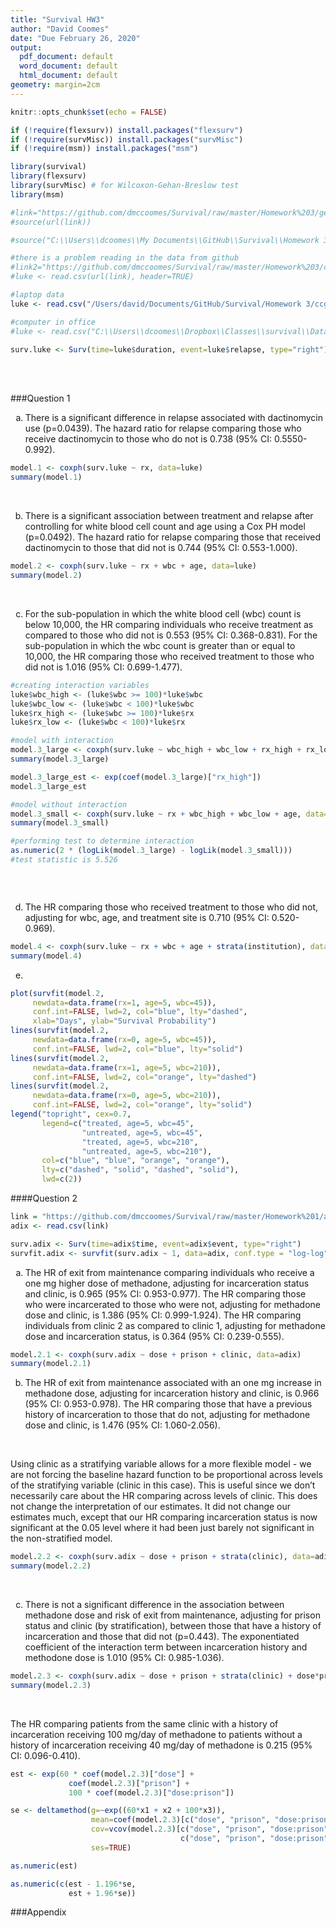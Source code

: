 ```yaml
---
title: "Survival HW3"
author: "David Coomes"
date: "Due February 26, 2020"
output:
  pdf_document: default
  word_document: default
  html_document: default
geometry: margin=2cm 
---
```


```r
knitr::opts_chunk$set(echo = FALSE)
```


```r

if (!require(flexsurv)) install.packages("flexsurv")
if (!require(survMisc)) install.packages("survMisc")
if (!require(msm)) install.packages("msm")

```


```r

library(survival) 
library(flexsurv)
library(survMisc) # for Wilcoxon-Gehan-Breslow test 
library(msm)

#link="https://github.com/dmccoomes/Survival/raw/master/Homework%203/getmedianres.R"
#source(url(link))

#source("C:\\Users\\dcoomes\\My Documents\\GitHub\\Survival\\Homework 3\\getmedianres.R")


```


```r

#there is a problem reading in the data from github
#link2="https://github.com/dmccoomes/Survival/raw/master/Homework%203/ccg803.csv"
#luke <- read.csv(url(link), header=TRUE)

#laptop data
luke <- read.csv("/Users/david/Documents/GitHub/Survival/Homework 3/ccg803.csv", header=TRUE)

#computer in office
#luke <- read.csv("C:\\Users\\dcoomes\\Dropbox\\Classes\\survival\\Data\\ccg803.csv", header=TRUE)

surv.luke <- Surv(time=luke$duration, event=luke$relapse, type="right")

```


<br>
<br>

###Question 1

(a) There is a significant difference in relapse associated with dactinomycin use (p=0.0439). The hazard ratio for relapse comparing those who receive dactinomycin to those who do not is 0.738 (95% CI: 0.5550-0.992). 

```r

model.1 <- coxph(surv.luke ~ rx, data=luke)
summary(model.1)

```


<br>

(b) There is a significant association between treatment and relapse after controlling for white blood cell count and age using a Cox PH model (p=0.0492). The hazard ratio for relapse comparing those that received dactinomycin to those that did not is 0.744 (95% CI: 0.553-1.000). 

```r

model.2 <- coxph(surv.luke ~ rx + wbc + age, data=luke)
summary(model.2)

```

<br>

(c) For the sub-population in which the white blood cell (wbc) count is below 10,000, the HR comparing individuals who receive treatment as compared to those who did not is 0.553 (95% CI: 0.368-0.831). For the sub-population in which the wbc count is greater than or equal to 10,000, the HR comparing those who received treatment to those who did not is 1.016 (95% CI: 0.699-1.477). 

```r

#creating interaction variables
luke$wbc_high <- (luke$wbc >= 100)*luke$wbc
luke$wbc_low <- (luke$wbc < 100)*luke$wbc
luke$rx_high <- (luke$wbc >= 100)*luke$rx
luke$rx_low <- (luke$wbc < 100)*luke$rx

#model with interaction
model.3_large <- coxph(surv.luke ~ wbc_high + wbc_low + rx_high + rx_low + age, data = luke)
summary(model.3_large)

model.3_large_est <- exp(coef(model.3_large)["rx_high"])
model.3_large_est

#model without interaction
model.3_small <- coxph(surv.luke ~ rx + wbc_high + wbc_low + age, data=luke)
summary(model.3_small)

#performing test to determine interaction
as.numeric(2 * (logLik(model.3_large) - logLik(model.3_small)))
#test statistic is 5.526



```

<br>

(d) The HR comparing those who received treatment to those who did not, adjusting for wbc, age, and treatment site is 0.710 (95% CI: 0.520-0.969).

```r

model.4 <- coxph(surv.luke ~ rx + wbc + age + strata(institution), data=luke)
summary(model.4)

```


(e) 


```r

plot(survfit(model.2,
     newdata=data.frame(rx=1, age=5, wbc=45)),
     conf.int=FALSE, lwd=2, col="blue", lty="dashed", 
     xlab="Days", ylab="Survival Probability")
lines(survfit(model.2,
     newdata=data.frame(rx=0, age=5, wbc=45)),
     conf.int=FALSE, lwd=2, col="blue", lty="solid")
lines(survfit(model.2,
     newdata=data.frame(rx=1, age=5, wbc=210)),
     conf.int=FALSE, lwd=2, col="orange", lty="dashed")
lines(survfit(model.2,
     newdata=data.frame(rx=0, age=5, wbc=210)),
     conf.int=FALSE, lwd=2, col="orange", lty="solid")
legend("topright", cex=0.7,
       legend=c("treated, age=5, wbc=45", 
                "untreated, age=5, wbc=45",
                "treated, age=5, wbc=210",
                "untreated, age=5, wbc=210"),
       col=c("blue", "blue", "orange", "orange"),
       lty=c("dashed", "solid", "dashed", "solid"),
       lwd=c(2))

```



\newpage

####Question 2

```r

link = "https://github.com/dmccoomes/Survival/raw/master/Homework%201/addicts.csv"
adix <- read.csv(link)

surv.adix <- Surv(time=adix$time, event=adix$event, type="right")
survfit.adix <- survfit(surv.adix ~ 1, data=adix, conf.type = "log-log")


```


(a) The HR of exit from maintenance comparing individuals who receive a one mg higher dose of methadone, adjusting for incarceration status and clinic, is 0.965 (95% CI: 0.953-0.977). The HR comparing those who were incarcerated to those who were not, adjusting for methadone dose and clinic, is 1.386 (95% CI: 0.999-1.924). The HR comparing individuals from clinic 2 as compared to clinic 1, adjusting for methadone dose and incarceration status, is 0.364 (95% CI: 0.239-0.555).


```r

model.2.1 <- coxph(surv.adix ~ dose + prison + clinic, data=adix)
summary(model.2.1)

```


(b) The HR of exit from maintenance associated with an one mg increase in methadone dose, adjusting for incarceration history and clinic, is 0.966 (95% CI: 0.953-0.978). The HR comparing those that have a previous history of incarceration to those that do not, adjusting for methadone dose and clinic, is 1.476 (95% CI: 1.060-2.056).

<br>

Using clinic as a stratifying variable allows for a more flexible model - we are not forcing the baseline hazard function to be proportional across levels of the stratifying variable (clinic in this case). This is useful since we don't necessarily care about the HR comparing across levels of clinic. This does not change the interpretation of our estimates. It did not change our estimates much, except that our HR comparing incarceration status is now significant at the 0.05 level where it had been just barely not significant in the non-stratified model.

```r

model.2.2 <- coxph(surv.adix ~ dose + prison + strata(clinic), data=adix)
summary(model.2.2)

```

<br>

(c) There is not a significant difference in the association between methadone dose and risk of exit from maintenance, adjusting for prison status and clinic (by stratification), between those that have a history of incarceration and those that did not (p=0.443). The exponentiated coefficient of the interaction term between incarceration history and methodone dose is 1.010 (95% CI: 0.985-1.036). 


```r

model.2.3 <- coxph(surv.adix ~ dose + prison + strata(clinic) + dose*prison, data=adix)
summary(model.2.3)


```

<br>


The HR comparing patients from the same clinic with a history of incarceration receiving 100 mg/day of methadone to patients without a history of incarceration receiving 40 mg/day of methadone is 0.215 (95% CI: 0.096-0.410).  

```r

est <- exp(60 * coef(model.2.3)["dose"] + 
             coef(model.2.3)["prison"] +
             100 * coef(model.2.3)["dose:prison"])

se <- deltamethod(g=~exp((60*x1 + x2 + 100*x3)),
                  mean=coef(model.2.3)[c("dose", "prison", "dose:prison")],
                  cov=vcov(model.2.3)[c("dose", "prison", "dose:prison"),
                                      c("dose", "prison", "dose:prison")],
                  ses=TRUE)

as.numeric(est)

as.numeric(c(est - 1.196*se,
             est + 1.96*se))

```



\newpage


###Appendix

```r

```



